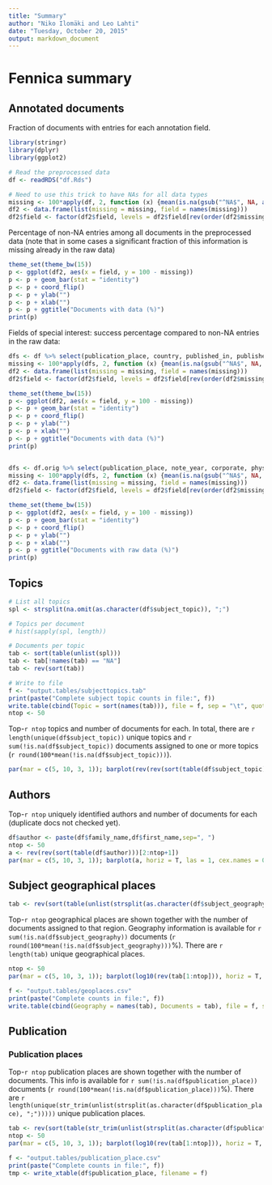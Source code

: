 ```yaml
---
title: "Summary"
author: "Niko Ilomäki and Leo Lahti"
date: "Tuesday, October 20, 2015"
output: markdown_document
---
```


# Fennica summary

## Annotated documents

Fraction of documents with entries for each annotation field.

```r

library(stringr)
library(dplyr)
library(ggplot2)

# Read the preprocessed data
df <- readRDS("df.Rds")

# Need to use this trick to have NAs for all data types
missing <- 100*apply(df, 2, function (x) {mean(is.na(gsub("^NA$", NA, as.character(x))))})
df2 <- data.frame(list(missing = missing, field = names(missing)))
df2$field <- factor(df2$field, levels = df2$field[rev(order(df2$missing))])
```

Percentage of non-NA entries among all documents in the preprocessed data (note that in some cases a significant fraction of this information is missing already in the raw data)

```r
theme_set(theme_bw(15))
p <- ggplot(df2, aes(x = field, y = 100 - missing))
p <- p + geom_bar(stat = "identity")
p <- p + coord_flip()
p <- p + ylab("")
p <- p + xlab("")
p <- p + ggtitle("Documents with data (%)")
print(p)
```


Fields of special interest: success percentage compared to non-NA entries in the raw data: 

```r
dfs <- df %>% select(publication_place, country, published_in, published_from, published_till, corporate, area, pagecount, gatherings, width, height, paper.consumption.km2)
missing <- 100*apply(dfs, 2, function (x) {mean(is.na(gsub("^NA$", NA, as.character(x))))})
df2 <- data.frame(list(missing = missing, field = names(missing)))
df2$field <- factor(df2$field, levels = df2$field[rev(order(df2$missing))])

theme_set(theme_bw(15))
p <- ggplot(df2, aes(x = field, y = 100 - missing))
p <- p + geom_bar(stat = "identity")
p <- p + coord_flip()
p <- p + ylab("")
p <- p + xlab("")
p <- p + ggtitle("Documents with data (%)")
print(p)


dfs <- df.orig %>% select(publication_place, note_year, corporate, physical_extent, physical_dimension)
missing <- 100*apply(dfs, 2, function (x) {mean(is.na(gsub("^NA$", NA, as.character(x))))})
df2 <- data.frame(list(missing = missing, field = names(missing)))
df2$field <- factor(df2$field, levels = df2$field[rev(order(df2$missing))])

theme_set(theme_bw(15))
p <- ggplot(df2, aes(x = field, y = 100 - missing))
p <- p + geom_bar(stat = "identity")
p <- p + coord_flip()
p <- p + ylab("")
p <- p + xlab("")
p <- p + ggtitle("Documents with raw data (%)")
print(p)
```

## Topics

```r

# List all topics
spl <- strsplit(na.omit(as.character(df$subject_topic)), ";")

# Topics per document
# hist(sapply(spl, length))

# Documents per topic
tab <- sort(table(unlist(spl)))
tab <- tab[!names(tab) == "NA"]
tab <- rev(sort(tab)) 
```


```r
# Write to file
f <- "output.tables/subjecttopics.tab"
print(paste("Complete subject topic counts in file:", f))
write.table(cbind(Topic = sort(names(tab))), file = f, sep = "\t", quote = F, row.names = F)
ntop <- 50
```

Top-`r ntop` topics and number of documents for each. In total, there are `r length(unique(df$subject_topic))` unique topics and `r sum(!is.na(df$subject_topic))` documents assigned to one or more topics (`r round(100*mean(!is.na(df$subject_topic)))`).

```r
par(mar = c(5, 10, 3, 1)); barplot(rev(rev(sort(table(df$subject_topic)))[1:ntop]), horiz = T, las = 1, cex.names = 0.8, xlab = "Documents", main = "Most common topics")
```


## Authors

Top-`r ntop` uniquely identified authors and number of documents for each (duplicate docs not checked yet).

```r
df$author <- paste(df$family_name,df$first_name,sep=", ")
ntop <- 50
a <- rev(rev(sort(table(df$author)))[2:ntop+1])
par(mar = c(5, 10, 3, 1)); barplot(a, horiz = T, las = 1, cex.names = 0.8, xlab = "Documents", main = "Top authors")
```


## Subject geographical places

```r
tab <- rev(sort(table(unlist(strsplit(as.character(df$subject_geography), ";")))))
```

Top-`r ntop` geographical places are shown together with the number of documents assigned to that region. Geography information is available for `r sum(!is.na(df$subject_geography))` documents (`r round(100*mean(!is.na(df$subject_geography)))`%). There are `r length(tab)` unique geographical places.

```r
ntop <- 50
par(mar = c(5, 10, 3, 1)); barplot(log10(rev(tab[1:ntop])), horiz = T, las = 1, cex.names = 0.8, xlab = "Documents (log10)", main = "Most common geographic places")
```

```r
f <- "output.tables/geoplaces.csv"
print(paste("Complete counts in file:", f))
write.table(cbind(Geography = names(tab), Documents = tab), file = f, sep = "|", quote = F, row.names = F)
```



## Publication 

### Publication places

Top-`r ntop` publication places are shown together with the number of documents. This info is available for `r sum(!is.na(df$publication_place))` documents (`r round(100*mean(!is.na(df$publication_place)))`%). There are `r length(unique(str_trim(unlist(strsplit(as.character(df$publication_place), ";")))))` unique publication places.

```r
tab <- rev(sort(table(str_trim(unlist(strsplit(as.character(df$publication_place), ";"))))))
ntop <- 50
par(mar = c(5, 10, 3, 1)); barplot(log10(rev(tab[1:ntop])), horiz = T, las = 1, cex.names = 0.8, xlab = "Documents (log10)", main = "Most common publication places")
```

	
```r
f <- "output.tables/publication_place.csv"
print(paste("Complete counts in file:", f))
tmp <- write_xtable(df$publication_place, filename = f)
```

